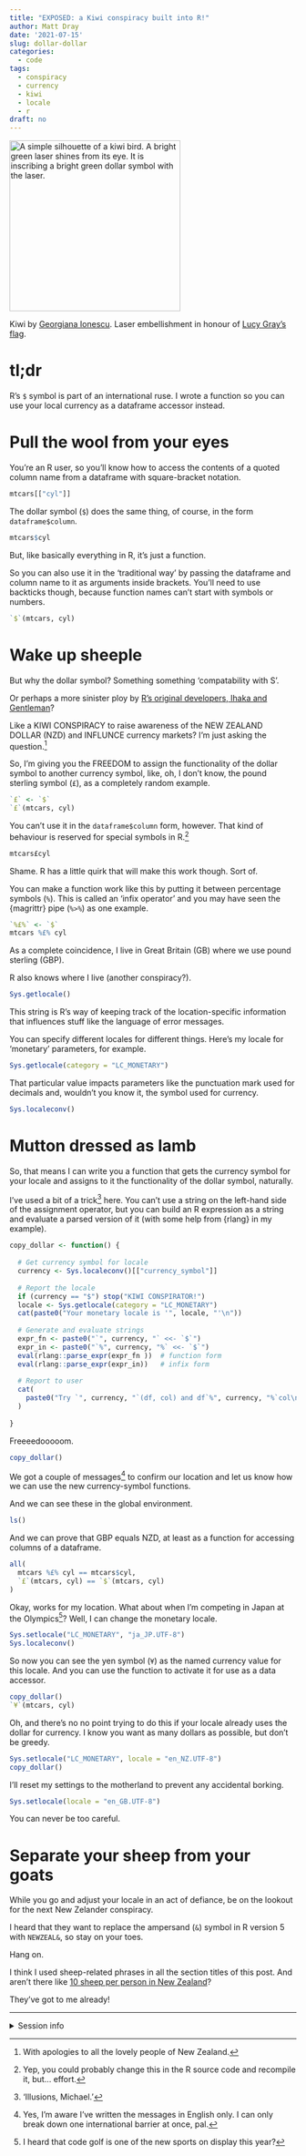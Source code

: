 ```yaml
---
title: "EXPOSED: a Kiwi conspiracy built into R!"
author: Matt Dray
date: '2021-07-15'
slug: dollar-dollar
categories:
  - code
tags:
  - conspiracy
  - currency
  - kiwi
  - locale
  - r
draft: no
---
```



<div class="figure">
<img src="/post/2021-07-15-dollar-dollar_files/laser-kiwi-dollar.png" alt="A simple silhouette of a kiwi bird. A bright green laser shines from its eye. It is inscribing a bright green dollar symbol with the laser." width="300px"/>
<p class="caption">Kiwi by [Georgiana Ionescu](https://thenounproject.com/term/kiwi-bird/1761273/). Laser embellishment in honour of [Lucy Gray's flag](https://en.wikipedia.org/wiki/File:Fire_the_Lazer.png).</p>
</div>

# tl;dr 

R's `$` symbol is part of an international ruse. I wrote a function so you can use your local currency as a dataframe accessor instead.

# Pull the wool from your eyes

You're an R user, so you'll know how to access the contents of a quoted column name from a dataframe with square-bracket notation.

```r
mtcars[["cyl"]]
```

The dollar symbol (`$`) does the same thing, of course, in the form `dataframe$column`.

```r
mtcars$cyl
```

But, like basically everything in R, it's just a function. 

So you can also use it in the 'traditional way' by passing the dataframe and column name to it as arguments inside brackets. You'll need to use backticks though, because function names can't start with symbols or numbers.

```r
`$`(mtcars, cyl)
```

# Wake up sheeple

But why the dollar symbol? Something something 'compatability with S'. 

Or perhaps a more sinister ploy by [R's original developers, Ihaka and Gentleman](https://en.wikipedia.org/wiki/R_(programming_language)#History)? 

Like a KIWI CONSPIRACY to raise awareness of the NEW ZEALAND DOLLAR (NZD) and INFLUNCE currency markets? I'm just asking the question.[^sorry]

So, I'm giving you the FREEDOM to assign the functionality of the dollar symbol to another currency symbol, like, oh, I don't know, the pound sterling symbol (`£`), as a completely random example.

```r
`£` <- `$`
`£`(mtcars, cyl)
```

You can't use it in the `dataframe$column` form, however. That kind of behaviour is reserved for special symbols in R.[^recompile]

```r
mtcars£cyl
```

Shame. R has a little quirk that will make this work though. Sort of. 

You can make a function work like this by putting it between percentage symbols (`%`). This is called an 'infix operator' and you may have seen the {magrittr} pipe (`%>%`) as one example. 

```r
`%£%` <- `$`
mtcars %£% cyl
```

As a complete coincidence, I live in Great Britain (GB) where we use pound sterling (GBP). 

R also knows where I live (another conspiracy?).

```r
Sys.getlocale()
```

This string is R's way of keeping track of the location-specific information that influences stuff like the language of error messages.

You can specify different locales for different things. Here's my locale for 'monetary' parameters, for example.

```r
Sys.getlocale(category = "LC_MONETARY")
```

That particular value impacts parameters like the punctuation mark used for decimals and, wouldn't you know it, the symbol used for currency.

```r
Sys.localeconv()
```

# Mutton dressed as lamb

So, that means I can write you a function that gets the currency symbol for your locale and assigns to it the functionality of the dollar symbol, naturally.

I've used a bit of a trick[^trick] here. You can't use a string on the left-hand side of the assignment operator, but you can build an R expression as a string and evaluate a parsed version of it (with some help from {rlang} in my example).

```r
copy_dollar <- function() {
  
  # Get currency symbol for locale
  currency <- Sys.localeconv()[["currency_symbol"]]
  
  # Report the locale
  if (currency == "$") stop("KIWI CONSPIRATOR!")
  locale <- Sys.getlocale(category = "LC_MONETARY")
  cat(paste0("Your monetary locale is '", locale, "'\n"))
  
  # Generate and evaluate strings
  expr_fn <- paste0("`", currency, "` <<- `$`")
  expr_in <- paste0("`%", currency, "%` <<- `$`")
  eval(rlang::parse_expr(expr_fn ))  # function form
  eval(rlang::parse_expr(expr_in))   # infix form
  
  # Report to user
  cat(
    paste0("Try `", currency, "`(df, col) and df`%", currency, "%`col\n")
  )
  
}
```

Freeeedooooom.

```r
copy_dollar()
```

We got a couple of messages[^eng] to confirm our location and let us know how we can use the new currency-symbol functions.

And we can see these in the global environment.

```r
ls()
```

And we can prove that GBP equals NZD, at least as a function for accessing columns of a dataframe.

```r
all(
  mtcars %£% cyl == mtcars$cyl,
  `£`(mtcars, cyl) == `$`(mtcars, cyl)
)
```

Okay, works for my location. What about when I'm competing in Japan at the Olympics[^golf]? Well, I can change the monetary locale.

```r
Sys.setlocale("LC_MONETARY", "ja_JP.UTF-8")
Sys.localeconv()
```

So now you can see the yen symbol (`¥`) as the named currency value for this locale. And you can use the function to activate it for use as a data accessor.

```r
copy_dollar()
`¥`(mtcars, cyl)
```

Oh, and there's no no point trying to do this if your locale already uses the dollar for currency. I know you want as many dollars as possible, but don't be greedy.

```r
Sys.setlocale("LC_MONETARY", locale = "en_NZ.UTF-8")
copy_dollar()
```

I'll reset my settings to the motherland to prevent any accidental borking.

```r
Sys.setlocale(locale = "en_GB.UTF-8")
```

You can never be too careful.

# Separate your sheep from your goats

While you go and adjust your locale in an act of defiance, be on the lookout for the next New Zelander conspiracy. 

I heard that they want to replace the ampersand (`&`) symbol in R version 5 with `NEWZEAL&`, so stay on your toes.

Hang on.

I think I used sheep-related phrases in all the section titles of this post. And aren't there like [10 sheep per person in New Zealand](https://en.wikipedia.org/wiki/Sheep_farming_in_New_Zealand)? 

They've got to me already!

---
<details><summary>Session info</summary>
```r
sessioninfo::session_info()
```
</details>

[^trick]: 'Illusions, Michael.'
[^recompile]: Yep, you could probably change this in the R source code and recompile it, but... effort.
[^golf]: I heard that code golf is one of the new sports on display this year?
[^eng]: Yes, I'm aware I've written the messages in English only. I can only break down one international barrier at once, pal.
[^sorry]: With apologies to all the lovely people of New Zealand.